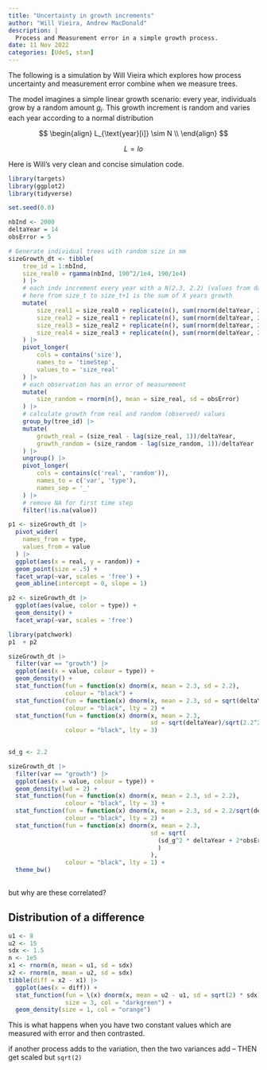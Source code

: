 ```yaml
---
title: "Uncertainty in growth increments"
author: "Will Vieira, Andrew MacDonald"
description: |
  Process and Measurement error in a simple growth process.
date: 11 Nov 2022
categories: [UdeS, stan]
---
```


The following is a simulation by Will Vieira which explores how process uncertainty and measurement error combine when we measure trees.

The model imagines a simple linear growth scenario: every year, individuals grow by a random amount $g_i$. This growth increment is random and varies each year according to a normal distribution

$$
\begin{align}
L_{\text{year}[i]} \sim N \\
\end{align}
$$

$$
L = lo
$$

Here is Will's very clean and concise simulation code.

```r
library(targets)
library(ggplot2)
library(tidyverse)

set.seed(0.0)

nbInd <- 2000
deltaYear = 14
obsError = 5

# Generate individual trees with random size in mm
sizeGrowth_dt <- tibble(
    tree_id = 1:nbInd,
    size_real0 = rgamma(nbInd, 190^2/1e4, 190/1e4)
    ) |>
    # each indv increment every year with a N(2.3, 2.2) (values from dataset);
    # here from size_t to size_t+1 is the sum of X years growth
    mutate(
        size_real1 = size_real0 + replicate(n(), sum(rnorm(deltaYear, 2.3, 2.2))),
        size_real2 = size_real1 + replicate(n(), sum(rnorm(deltaYear, 2.3, 2.2))),
        size_real3 = size_real2 + replicate(n(), sum(rnorm(deltaYear, 2.3, 2.2))),
        size_real4 = size_real3 + replicate(n(), sum(rnorm(deltaYear, 2.3, 2.2)))
    ) |>
    pivot_longer(
        cols = contains('size'),
        names_to = 'timeStep',
        values_to = 'size_real'
    ) |>
    # each observation has an error of measurement
    mutate(
        size_random = rnorm(n(), mean = size_real, sd = obsError)
    ) |>
    # calculate growth from real and random (observed) values
    group_by(tree_id) |>
    mutate(
        growth_real = (size_real - lag(size_real, 1))/deltaYear,
        growth_random = (size_random - lag(size_random, 1))/deltaYear
    ) |>
    ungroup() |>
    pivot_longer(
        cols = contains(c('real', 'random')),
        names_to = c('var', 'type'),
        names_sep = '_'
    ) |>
    # remove NA for first time step
    filter(!is.na(value))

p1 <- sizeGrowth_dt |>
  pivot_wider(
    names_from = type,
    values_from = value
  ) |>
  ggplot(aes(x = real, y = random)) +
  geom_point(size = .5) +
  facet_wrap(~var, scales = 'free') +
  geom_abline(intercept = 0, slope = 1)

p2 <- sizeGrowth_dt |>
  ggplot(aes(value, color = type)) +
  geom_density() +
  facet_wrap(~var, scales = 'free')

library(patchwork)
p1  + p2
```

```r
sizeGrowth_dt |> 
  filter(var == "growth") |> 
  ggplot(aes(x = value, colour = type)) + 
  geom_density() + 
  stat_function(fun = function(x) dnorm(x, mean = 2.3, sd = 2.2),
                colour = "black") + 
  stat_function(fun = function(x) dnorm(x, mean = 2.3, sd = sqrt(deltaYear)/2.2),
                colour = "black", lty = 2) + 
  stat_function(fun = function(x) dnorm(x, mean = 2.3, 
                                        sd = sqrt(deltaYear)/sqrt(2.2^2 + obsError^2)),
                colour = "black", lty = 3)
  
```

```r

sd_g <- 2.2

sizeGrowth_dt |> 
  filter(var == "growth") |> 
  ggplot(aes(x = value, colour = type)) + 
  geom_density(lwd = 2) + 
  stat_function(fun = function(x) dnorm(x, mean = 2.3, sd = 2.2),
                colour = "black", lty = 3) + 
  stat_function(fun = function(x) dnorm(x, mean = 2.3, sd = 2.2/sqrt(deltaYear)),
                colour = "black", lty = 2) + 
  stat_function(fun = function(x) dnorm(x, mean = 2.3, 
                                        sd = sqrt(
                                          (sd_g^2 * deltaYear + 2*obsError^2)/deltaYear^2
                                          )
                                        ),
                colour = "black", lty = 1) + 
  theme_bw()
  
```

but why are these correlated?

## Distribution of a difference

```r
u1 <- 8
u2 <- 15
sdx <- 1.5
n <- 1e5
x1 <- rnorm(n, mean = u1, sd = sdx)
x2 <- rnorm(n, mean = u2, sd = sdx)
tibble(diff = x2 - x1) |> 
  ggplot(aes(x = diff)) + 
  stat_function(fun = \(x) dnorm(x, mean = u2 - u1, sd = sqrt(2) * sdx),
                size = 3, col = "darkgreen") + 
  geom_density(size = 1, col = "orange")
```

This is what happens when you have two constant values which are measured with error and then contrasted.

if another process adds to the variation, then the two variances add -- THEN get scaled but `sqrt(2)`
